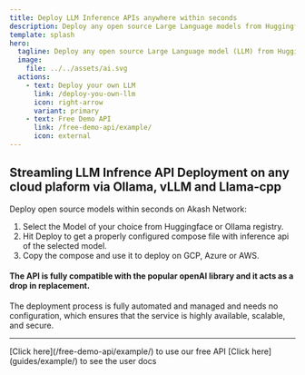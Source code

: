 ---
title: Deploy LLM Inference APIs anywhere within seconds
description: Deploy any open source Large Language models from Huggingface with zero configuration
template: splash
hero:
  tagline: Deploy any open source Large Language model (LLM) from Huggingface or Ollama Registry to Akash network with zero configuration
  image:
    file: ../../assets/ai.svg
  actions:
    - text: Deploy your own LLM
      link: /deploy-you-own-llm
      icon: right-arrow
      variant: primary
    - text: Free Demo API
      link: /free-demo-api/example/
      icon: external
---


## Streamling LLM Infrence API Deployment on any cloud plaform via Ollama, vLLM and Llama-cpp

Deploy open source models within seconds on Akash Network:

1. Select the Model of your choice from Huggingface or Ollama registry.
2. Hit Deploy to get a properly configured compose file with inference api of the selected model.
3. Copy the compose and use it to deploy on GCP, Azure or AWS.

#### The API is fully compatible with the popular openAI library and it acts as a drop in replacement. 

The deployment process is fully automated and managed and needs no configuration, which ensures that the service is highly available, scalable, and secure.

-------------------------------------------------------------
<CardGrid stagger>

  <Card  title="Free Demo API" icon="open-book">
  [Click here](/free-demo-api/example/)  to use our free API
  </Card>
  <Card  title="Endpoint Documentation" icon="open-book">
  [Click here](guides/example/) to see the user docs
  </Card>
</CardGrid>
